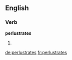 ==English==

===Verb===
'''perlustrates'''

# {{en-third-person singular of|perlustrate}}

[[de:perlustrates]]
[[fr:perlustrates]]